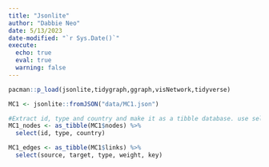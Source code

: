 ```yaml
---
title: "Jsonlite"
author: "Dabbie Neo"
date: 5/13/2023
date-modified: "`r Sys.Date()`"
execute: 
  echo: true
  eval: true
  warning: false
---
```


```r
pacman::p_load(jsonlite,tidygraph,ggraph,visNetwork,tidyverse)
```

```r
MC1 <- jsonlite::fromJSON("data/MC1.json")
```

```r
#Extract id, type and country and make it as a tibble database. use select to choose the fields you want and reorganise the data as you want
MC1_nodes <- as_tibble(MC1$nodes) %>%
  select(id, type, country)
```

```r
MC1_edges <- as_tibble(MC1$links) %>%
  select(source, target, type, weight, key)
```
